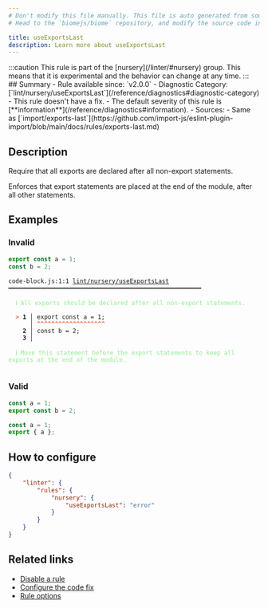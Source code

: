 ```yaml
---
# Don't modify this file manually. This file is auto generated from source, and you will lose your changes next time the website is built.
# Head to the `biomejs/biome` repository, and modify the source code in there.

title: useExportsLast
description: Learn more about useExportsLast
---
```


<Tabs>
<TabItem label="JavaScript (and super languages)" icon="seti:javascript">
:::caution
This rule is part of the [nursery](/linter/#nursery) group. This means that it is experimental and the behavior can change at any time.
:::
## Summary
- Rule available since: `v2.0.0`
- Diagnostic Category: [`lint/nursery/useExportsLast`](/reference/diagnostics#diagnostic-category)
- This rule doesn't have a fix.
- The default severity of this rule is [**information**](/reference/diagnostics#information).
- Sources: 
  - Same as [`import/exports-last`](https://github.com/import-js/eslint-plugin-import/blob/main/docs/rules/exports-last.md)

## Description
Require that all exports are declared after all non-export statements.

Enforces that export statements are placed at the end of the module, after all other statements.

## Examples

### Invalid

```js
export const a = 1;
const b = 2;
```

<pre class="language-text"><code class="language-text">code-block.js:1:1 <a href="https://biomejs.dev/linter/rules/use-exports-last">lint/nursery/useExportsLast</a> ━━━━━━━━━━━━━━━━━━━━━━━━━━━━━━━━━━━━━━━━━━━━━━━━━━━━━━<br /><br />  <strong><span style="color: lightgreen;">ℹ</span></strong> <span style="color: lightgreen;">All exports should be declared after all non-export statements.</span><br />  <br />  <strong><span style="color: Tomato;">&gt;</span></strong> <strong>1 │ </strong>export const a = 1;<br />   <strong>   │ </strong><strong><span style="color: Tomato;">^</span></strong><strong><span style="color: Tomato;">^</span></strong><strong><span style="color: Tomato;">^</span></strong><strong><span style="color: Tomato;">^</span></strong><strong><span style="color: Tomato;">^</span></strong><strong><span style="color: Tomato;">^</span></strong><strong><span style="color: Tomato;">^</span></strong><strong><span style="color: Tomato;">^</span></strong><strong><span style="color: Tomato;">^</span></strong><strong><span style="color: Tomato;">^</span></strong><strong><span style="color: Tomato;">^</span></strong><strong><span style="color: Tomato;">^</span></strong><strong><span style="color: Tomato;">^</span></strong><strong><span style="color: Tomato;">^</span></strong><strong><span style="color: Tomato;">^</span></strong><strong><span style="color: Tomato;">^</span></strong><strong><span style="color: Tomato;">^</span></strong><strong><span style="color: Tomato;">^</span></strong><strong><span style="color: Tomato;">^</span></strong><br />    <strong>2 │ </strong>const b = 2;<br />    <strong>3 │ </strong><br />  <br />  <strong><span style="color: lightgreen;">ℹ</span></strong> <span style="color: lightgreen;">Move this statement before the export statements to keep all exports at the end of the module.</span><br />  <br /></code></pre>

### Valid

```js
const a = 1;
export const b = 2;
```

```js
const a = 1;
export { a };
```

## How to configure
```json title="biome.json"
{
	"linter": {
		"rules": {
			"nursery": {
				"useExportsLast": "error"
			}
		}
	}
}

```
## Related links

- [Disable a rule](/linter/#disable-a-rule)
- [Configure the code fix](/linter#configure-the-code-fix)
- [Rule options](/linter/#rule-options)

</TabItem>
</Tabs>

